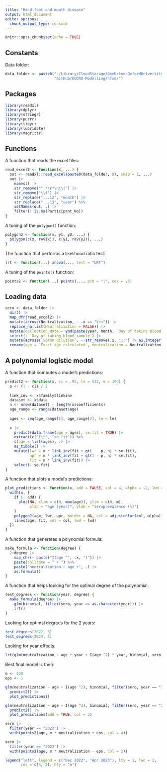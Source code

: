 ```yaml
---
title: "Hand-foot-and-mouth disease"
output: html_document
editor_options: 
  chunk_output_type: console
---
```


```r
knitr::opts_chunk$set(echo = TRUE)
```


## Constants

Data folder:

```r
data_folder <- paste0("~/Library/CloudStorage/OneDrive-OxfordUniversityClinicalResearchUnit/",
                      "GitHub/OUCRU-Modelling/hfmd/")
```


## Packages

```r
library(readxl)
library(dplyr)
library(stringr)
library(purrr)
library(tidyr)
library(lubridate)
library(magrittr)
```


## Functions

A function that reads the excel files:

```r
read_excel2 <- function(x, ...) {
  out <- readxl::read_excel(paste0(data_folder, x), skip = 1, ...)
  out |>
    names() |>
    str_remove("^.*\r*\n\\(") |>
    str_remove("\\)") |>
    str_replace("...12", "month") |>
    str_replace("...13", "year") %>%
    setNames(out, .) |> 
    filter(! is.na(Participant_No))
}
```

A tuning of the `polygon()` function:

```r
polygon2 <- function(x, y1, y2, ...) {
  polygon(c(x, rev(x)), c(y1, rev(y2)), ...)
}
```

The function that performs a likelihood ratio test:

```r
lrt <- function(...) anova(..., test = "LRT")
```

A tuning of the `points()` function:

```r
points2 <- function(...) points(..., pch = "|", cex = .5)
```


## Loading data

```r
sero <- data_folder |>
  dir() |> 
  map_dfr(read_excel2) |> 
  mutate(across(Neutralization, ~ .x == "Yes")) |> 
  replace_na(list(Neutralization = FALSE)) |> 
  mutate(collection_date = ymd(paste(year, month, `Day of taking blood sample`, sep = ":"))) |> 
  select(- `Day of taking blood sample`) |> 
  mutate(across(`Serum dilution`, ~ str_remove(.x, "1:") |> as.integer())) |> 
  rename(age = `Exact age calculated`, neutralization = Neutralization)
```


## A polynomial logistic model

A function that computes a model's predictions:

```r
predict2 <- function(x, ci = .95, le = 512, m = 100) {
  p <- (1 - ci) / 2
  
  link_inv <- x$family$linkinv
  dataset <- x$data
  n <- nrow(dataset) - length(x$coefficients)
  age_range <- range(dataset$age)
  
  ages <- seq(age_range[1], age_range[2], le = le)
  
  x |> 
    predict(data.frame(age = ages), se.fit = TRUE) |> 
    extract(c("fit", "se.fit")) %>%
    c(age = list(ages), .) |>
    as_tibble() |> 
    mutate(lwr = m * link_inv(fit + qt(    p, n) * se.fit),
           upr = m * link_inv(fit + qt(1 - p, n) * se.fit),
           fit = m * link_inv(fit)) |> 
    select(- se.fit)
}
```

A function that plots a model's predictions:

```r
plot_predictions <- function(x, add = FALSE, col = 4, alpha = .2, lwd = 2, m = 100) {
  with(x, {
    if (! add) {
      plot(NA, xlim = c(0, max(age)), ylim = c(0, m),
           xlab = "age (year)", ylab = "seroprevalence (%)")
    }
    polygon2(age, lwr, upr, border = NA, col = adjustcolor(col, alpha))
    lines(age, fit, col = col, lwd = lwd)
  })
}
```

A function that generates a polynomial formula:

```r
make_formula <- function(degree) {
  2:degree |>
    map_chr(~ paste("I(age ^", .x, ")")) |> 
    paste(collapse = " + ") %>%
    paste("neutralization ~ age +", .) |> 
    as.formula()
}
```

A function that helps looking for the optimal degree of the polynomial:

```r
test_degrees <- function(year, degree) {
  make_formula(degree) |> 
    glm(binomial, filter(sero, year == as.character(year))) |> 
    lrt()
}
```

Looking for optimal degrees for the 2 years:

```r
test_degrees(2022, 5)
test_degrees(2023, 5)
```

Looking for year effects:

```r
lrt(glm(neutralization ~ age * year + I(age ^2) * year, binomial, sero))
```

Best final model is then:

```r
m <- 100
eps <- 1

glm(neutralization ~ age + I(age ^2), binomial, filter(sero, year == "2022")) |> 
  predict2() |> 
  plot_predictions()

glm(neutralization ~ age + I(age ^2), binomial, filter(sero, year == "2023")) |> 
  predict2() |> 
  plot_predictions(add = TRUE, col = 2)

sero |>
  filter(year == "2022") |> 
  with(points2(age, m * neutralization + eps, col = 4))

sero |>
  filter(year == "2023") |> 
  with(points2(age, m * neutralization - eps, col = 2))

legend("left", legend = c("Dec 2022", "Apr 2023"), lty = 1, lwd = 2,
       col = c(4, 2), bty = "n")
```



